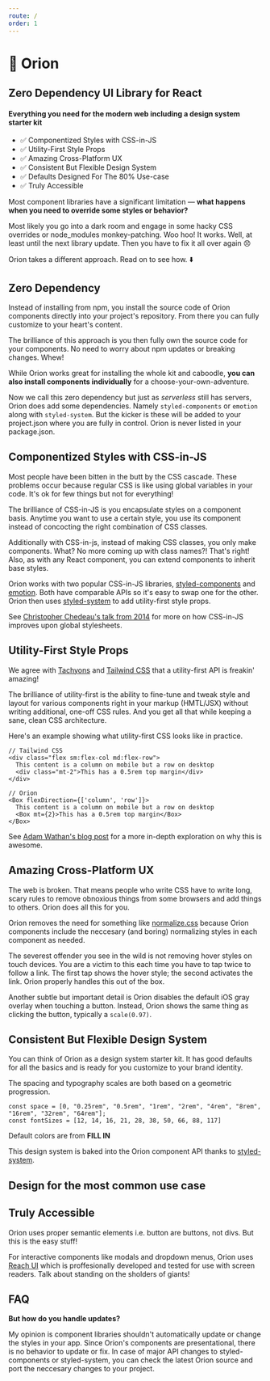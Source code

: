 ```yaml
---
route: /
order: 1
---
```


# :milky_way: Orion
## Zero Dependency UI Library for React
#### Everything you need for the modern web including a design system starter kit

- :white_check_mark: Componentized Styles with CSS-in-JS
- :white_check_mark: Utility-First Style Props
- :white_check_mark: Amazing Cross-Platform UX
- :white_check_mark: Consistent But Flexible Design System
- :white_check_mark: Defaults Designed For The 80% Use-case
- :white_check_mark: Truly Accessible

Most component libraries have a significant limitation — **what happens when you need to override some styles or behavior?**

Most likely you go into a dark room and engage in some hacky CSS overrides or node_modules monkey-patching. Woo hoo! It works. Well, at least until the next library update. Then you have to fix it all over again :disappointed:

Orion takes a different approach. Read on to see how. :arrow_down:


## Zero Dependency

Instead of installing from npm, you install the source code of Orion components directly into your project's repository. From there you can fully customize to your heart's content.

The brilliance of this approach is you then fully own the source code for your components. No need to worry about npm updates or breaking changes. Whew!

While Orion works great for installing the whole kit and caboodle, **you can also install components individually** for a choose-your-own-adventure.

Now we call this zero dependency but just as *serverless* still has servers, Orion does add some dependencies. Namely `styled-components` or `emotion` along with `styled-system`. But the kicker is these will be added to your project.json where you are fully in control. Orion is never listed in your package.json.

## Componentized Styles with CSS-in-JS

Most people have been bitten in the butt by the CSS cascade. These problems occur because regular CSS is like using global variables in your code. It's ok for few things but not for everything!

The brilliance of CSS-in-JS is you encapsulate styles on a component basis. Anytime you want to use a certain style, you use its component instead of concocting the right combination of CSS classes.

Additionally with CSS-in-js, instead of making CSS classes, you only make components. What? No more coming up with class names?! That's right! Also, as with any React component, you can extend components to inherit base styles.

Orion works with two popular CSS-in-JS libraries, [styled-components](https://styled-components.com) and [emotion](https://emotion.sh/). Both have comparable APIs so it's easy to swap one for the other. Orion then uses [styled-system](http://jxnblk.com/styled-system/) to add utility-first style props.

See [Christopher Chedeau's talk from 2014](https://vimeo.com/116209150) for more on how CSS-in-JS improves upon global stylesheets.

## Utility-First Style Props

We agree with [Tachyons](https://tachyons.io) and [Tailwind CSS](https://tailwindcss.com) that a utility-first API is freakin' amazing!

The brilliance of utility-first is the ability to fine-tune and tweak style and layout for various components right in your markup (HMTL/JSX) without writing additional, one-off CSS rules. And you get all that while keeping a sane, clean CSS architecture.

Here's an example showing what utility-first CSS looks like in practice.

```
// Tailwind CSS
<div class="flex sm:flex-col md:flex-row">
  This content is a column on mobile but a row on desktop
  <div class="mt-2">This has a 0.5rem top margin</div>
</div>

// Orion
<Box flexDirection={['column', 'row']}>
  This content is a column on mobile but a row on desktop
  <Box mt={2}>This has a 0.5rem top margin</Box>
</Box>
```

See [Adam Wathan's blog post](https://adamwathan.me/css-utility-classes-and-separation-of-concerns/) for a more in-depth exploration on why this is awesome.

## Amazing Cross-Platform UX

The web is broken. That means people who write CSS have to write long, scary rules to remove obnoxious things from some browsers and add things to others. Orion does all this for you.

Orion removes the need for something like [normalize.css](https://github.com/necolas/normalize.css) because Orion components include the neccesary (and boring) normalizing styles in each component as needed.

The severest offender you see in the wild is not removing hover styles on touch devices. You are a victim to this each time you have to tap twice to follow a link. The first tap shows the hover style; the second activates the link. Orion properly handles this out of the box.

Another subtle but important detail is Orion disables the default iOS gray overlay when touching a button. Instead, Orion shows the same thing as clicking the button, typically a `scale(0.97)`.

## Consistent But Flexible Design System

You can think of Orion as a design system starter kit. It has good defaults for all the basics and is ready for you customize to your brand identity.

The spacing and typography scales are both based on a geometric progression.

```
const space = [0, "0.25rem", "0.5rem", "1rem", "2rem", "4rem", "8rem", "16rem", "32rem", "64rem"];
const fontSizes = [12, 14, 16, 21, 28, 38, 50, 66, 88, 117]
```

Default colors are from __FILL IN__

This design system is baked into the Orion component API thanks to [styled-system](http://jxnblk.com/styled-system/).

## Design for the most common use case


## Truly Accessible

Orion uses proper semantic elements i.e. button are buttons, not divs. But this is the easy stuff!

For interactive components like modals and dropdown menus, Orion uses [Reach UI](https://ui.reach.tech/) which is proffesionally developed and tested for use with screen readers. Talk about standing on the sholders of giants!



## FAQ

**But how do you handle updates?**

My opinion is component libraries shouldn't automatically update or change the styles in your app. Since Orion's components are presentational, there is no behavior to update or fix. In case of major API changes to styled-components or styled-system, you can check the latest Orion source and port the neccesary changes to your project.
